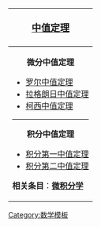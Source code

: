 {| class="infobox" style="width: 175px; text-align: left; font-size:90%;"
! colspan="2" bgcolor="#99CCFF" style="text-align: center; font-size:120%;"| '''[[中值定理]]'''
|-
|
<div class="NavFrame expanded" style="text-align: left;">
<div class="NavHead" style="text-align: center;">'''微分中值定理'''</div>
<div class="NavContent">
*[[罗尔定理|罗尔中值定理]]
*[[拉格朗日中值定理]]
*[[柯西中值定理]]
</div></div>
----
<div class="NavFrame expanded" style="text-align: left;">
<div class="NavHead" style="text-align: center;">'''积分中值定理'''</div>
<div class="NavContent">
*[[积分第一中值定理]]
*[[积分第二中值定理]]
</div></div>
'''相关条目'''：'''[[微积分学]]'''
|}<noinclude>
[[Category:数学模板]]
</noinclude>